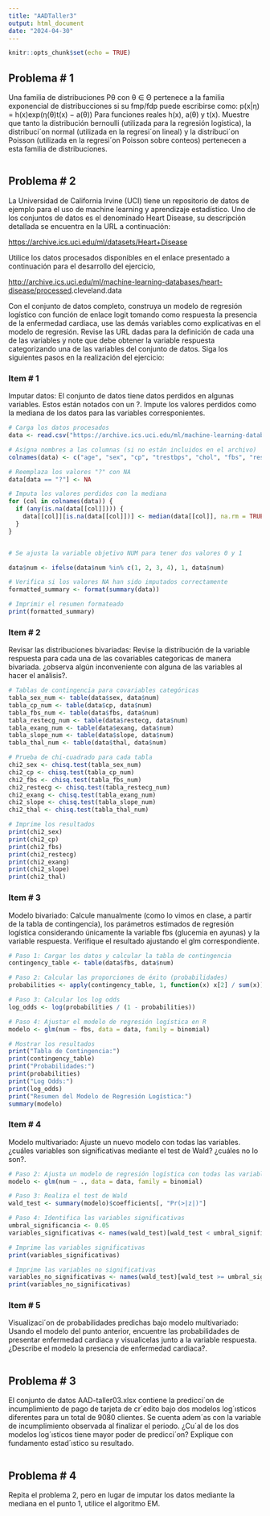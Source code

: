 ```yaml
---
title: "AADTaller3"
output: html_document
date: "2024-04-30"
---
```


```r
knitr::opts_chunk$set(echo = TRUE)
```

## Problema \# 1

Una familia de distribuciones Pθ con θ ∈ Θ pertenece a la familia exponencial de distribucciones si su fmp/fdp puede escribirse como: p(x\|η) = h(x)exp(η(θ)t(x) − a(θ)) Para funciones reales h(x), a(θ) y t(x). Muestre que tanto la distribución bernoulli (utilizada para la regresión logística), la distribuci´on normal (utilizada en la regresi´on lineal) y la distribuci´on Poisson (utilizada en la regresi´on Poisson sobre conteos) pertenecen a esta familia de distribuciones.

```r

```

## Problema \# 2

La Universidad de California Irvine (UCI) tiene un repositorio de datos de ejemplo para el uso de machine learning y aprendizaje estadístico. Uno de los conjuntos de datos es el denominado Heart Disease, su descripción detallada se encuentra en la URL a continuación:

<https://archive.ics.uci.edu/ml/datasets/Heart+Disease>

Utilice los datos procesados disponibles en el enlace presentado a continuación para el desarrollo del ejercicio,

<http://archive.ics.uci.edu/ml/machine-learning-databases/heart-disease/processed>.cleveland.data

Con el conjunto de datos completo, construya un modelo de regresión logístico con función de enlace logit tomando como respuesta la presencia de la enfermedad cardiaca, use las demás variables como explicativas en el modelo de regresión. Revise las URL dadas para la definición de cada una de las variables y note que debe obtener la variable respuesta categorizando una de las variables del conjunto de datos. Siga los siguientes pasos en la realización del ejercicio:

### Item \# 1

Imputar datos: El conjunto de datos tiene datos perdidos en algunas variables. Estos están notados con un ?. Impute los valores perdidos como la mediana de los datos para las variables corresponientes.

```r

# Carga los datos procesados
data <- read.csv("https://archive.ics.uci.edu/ml/machine-learning-databases/heart-disease/processed.cleveland.data", header = FALSE)

# Asigna nombres a las columnas (si no están incluidos en el archivo)
colnames(data) <- c("age", "sex", "cp", "trestbps", "chol", "fbs", "restecg", "thalach", "exang", "oldpeak", "slope", "ca", "thal", "num")

# Reemplaza los valores "?" con NA
data[data == "?"] <- NA

# Imputa los valores perdidos con la mediana
for (col in colnames(data)) {
  if (any(is.na(data[[col]]))) {
    data[[col]][is.na(data[[col]])] <- median(data[[col]], na.rm = TRUE)
  }
}


# Se ajusta la variable objetivo NUM para tener dos valores 0 y 1

data$num <- ifelse(data$num %in% c(1, 2, 3, 4), 1, data$num)

# Verifica si los valores NA han sido imputados correctamente
formatted_summary <- format(summary(data))

# Imprimir el resumen formateado
print(formatted_summary)
```

### Item \# 2

Revisar las distribuciones bivariadas: Revise la distribución de la variable respuesta para cada una de las covariables categoricas de manera bivariada. ¿observa algún inconveniente con alguna de las variables al hacer el análisis?.

```r
# Tablas de contingencia para covariables categóricas
tabla_sex_num <- table(data$sex, data$num)
tabla_cp_num <- table(data$cp, data$num)
tabla_fbs_num <- table(data$fbs, data$num)
tabla_restecg_num <- table(data$restecg, data$num)
tabla_exang_num <- table(data$exang, data$num)
tabla_slope_num <- table(data$slope, data$num)
tabla_thal_num <- table(data$thal, data$num)

# Prueba de chi-cuadrado para cada tabla
chi2_sex <- chisq.test(tabla_sex_num)
chi2_cp <- chisq.test(tabla_cp_num)
chi2_fbs <- chisq.test(tabla_fbs_num)
chi2_restecg <- chisq.test(tabla_restecg_num)
chi2_exang <- chisq.test(tabla_exang_num)
chi2_slope <- chisq.test(tabla_slope_num)
chi2_thal <- chisq.test(tabla_thal_num)

# Imprime los resultados
print(chi2_sex)
print(chi2_cp)
print(chi2_fbs)
print(chi2_restecg)
print(chi2_exang)
print(chi2_slope)
print(chi2_thal)

```

### Item \# 3

Modelo bivariado: Calcule manualmente (como lo vimos en clase, a partir de la tabla de contingencia), los parámetros estimados de regresión logística considerando únicamente la variable fbs (glucemia en ayunas) y la variable respuesta. Verifique el resultado ajustando el glm correspondiente.

```r

# Paso 1: Cargar los datos y calcular la tabla de contingencia
contingency_table <- table(data$fbs, data$num)

# Paso 2: Calcular las proporciones de éxito (probabilidades)
probabilities <- apply(contingency_table, 1, function(x) x[2] / sum(x))

# Paso 3: Calcular los log odds
log_odds <- log(probabilities / (1 - probabilities))

# Paso 4: Ajustar el modelo de regresión logística en R
modelo <- glm(num ~ fbs, data = data, family = binomial)

# Mostrar los resultados
print("Tabla de Contingencia:")
print(contingency_table)
print("Probabilidades:")
print(probabilities)
print("Log Odds:")
print(log_odds)
print("Resumen del Modelo de Regresión Logística:")
summary(modelo)
```

### Item \# 4

Modelo multivariado: Ajuste un nuevo modelo con todas las variables. ¿cuáles variables son significativas mediante el test de Wald? ¿cuáles no lo son?.

```r

# Paso 2: Ajusta un modelo de regresión logística con todas las variables
modelo <- glm(num ~ ., data = data, family = binomial)

# Paso 3: Realiza el test de Wald
wald_test <- summary(modelo)$coefficients[, "Pr(>|z|)"]

# Paso 4: Identifica las variables significativas
umbral_significancia <- 0.05
variables_significativas <- names(wald_test)[wald_test < umbral_significancia]

# Imprime las variables significativas
print(variables_significativas)

# Imprime las variables no significativas
variables_no_significativas <- names(wald_test)[wald_test >= umbral_significancia]
print(variables_no_significativas)
```

### Item \# 5

Visualizaci´on de probabilidades predichas bajo modelo multivariado: Usando el modelo del punto anterior, encuentre las probabilidades de presentar enfermedad cardiaca y visualicelas junto a la variable respuesta. ¿Describe el modelo la presencia de enfermedad cardiaca?.

```r
```

## Problema \# 3

El conjunto de datos AAD-taller03.xlsx contiene la predicci´on de incumplimiento de pago de tarjeta de cr´edito bajo dos modelos log´ısticos diferentes para un total de 9080 clientes. Se cuenta adem´as con la variable de incumplimiento observada al finalizar el periodo. ¿Cu´al de los dos modelos log´ısticos tiene mayor poder de predicci´on? Explique con fundamento estad´ıstico su resultado.

```r

```

## Problema \# 4

Repita el problema 2, pero en lugar de imputar los datos mediante la mediana en el punto 1, utilice el algoritmo EM.

```r
```
